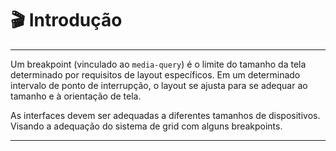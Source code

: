 
<Meta title='Foundations/Breakpoints/🎬 Introdução 🎬' />

# 🎬 Introdução
---

Um breakpoint (vinculado ao `media-query`) é o limite do tamanho da tela
determinado por requisitos de layout específicos.
Em um determinado intervalo de ponto de interrupção,
o layout se ajusta para se adequar ao tamanho e à orientação de tela.

As interfaces devem ser adequadas a diferentes tamanhos de dispositivos.
Visando a adequação do sistema de grid com alguns breakpoints.

---